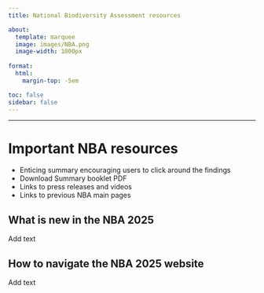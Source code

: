 ```yaml
---
title: National Biodiversity Assessment resources

about:
  template: marquee
  image: images/NBA.png
  image-width: 1000px
 
format:
  html:
    margin-top: -5em

toc: false
sidebar: false
---
```


---------------------------------

# Important NBA resources {.unnumbered}

-   Enticing summary encouraging users to click around the findings
-   Download Summary booklet PDF
-   Links to press releases and videos
-   Links to previous NBA main pages

## What is new in the NBA 2025 {.unnumbered}

Add text

## How to navigate the NBA 2025 website {.unnumbered}

Add text
